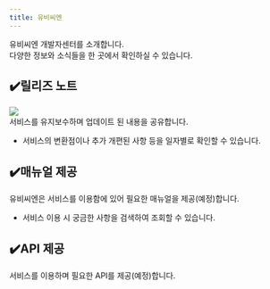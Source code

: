 ```yaml
---
title: 유비씨엔
---
```


유비씨엔 개발자센터를 소개합니다.\
다양한 정보와 소식들을 한 곳에서 확인하실 수 있습니다.

## ✔️릴리즈 노트
![](<https://developers.ubcn.co.kr/assets/banner_1920x700.png>)\
서비스를 유지보수하며 업데이트 된 내용을 공유합니다.
- 서비스의 변환점이나 추가 개편된 사항 등을 일자별로 확인할 수 있습니다.


## ✔️매뉴얼 제공

유비씨엔은 서비스를 이용함에 있어 필요한 매뉴얼을 제공(예정)합니다.
- 서비스 이용 시 궁금한 사항을 검색하여 조회할 수 있습니다.

## ✔️API 제공
서비스를 이용하며 필요한 API를 제공(예정)합니다.